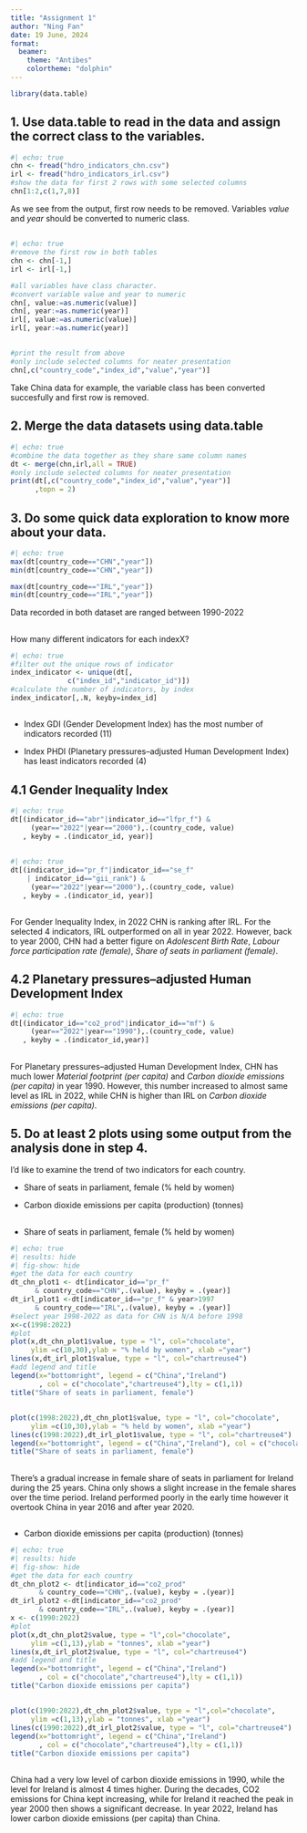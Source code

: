 ```yaml
---
title: "Assignment 1"
author: "Ning Fan"
date: 19 June, 2024
format:
  beamer:
    theme: "Antibes"
    colortheme: "dolphin"
---
```


```r
library(data.table)
```

## 1. Use data.table to read in the data and assign the correct class to the variables.

```r
#| echo: true
chn <- fread("hdro_indicators_chn.csv")
irl <- fread("hdro_indicators_irl.csv")
#show the data for first 2 rows with some selected columns
chn[1:2,c(1,7,8)]
```

\vspace{4mm}

As we see from the output, first row needs to be removed. Variables *value* and *year* should be converted to numeric class.

## 

```r
#| echo: true
#remove the first row in both tables 
chn <- chn[-1,]
irl <- irl[-1,]

#all variables have class character. 
#convert variable value and year to numeric
chn[, value:=as.numeric(value)]
chn[, year:=as.numeric(year)]
irl[, value:=as.numeric(value)]
irl[, year:=as.numeric(year)]
```

## 

```r
#print the result from above
#only include selected columns for neater presentation
chn[,c("country_code","index_id","value","year")]
```

\vspace{4mm}

Take China data for example, the variable class has been converted succesfully and first row is removed.


## 2. Merge the data datasets using data.table

```r
#| echo: true
#combine the data together as they share same column names
dt <- merge(chn,irl,all = TRUE) 
#only include selected columns for neater presentation
print(dt[,c("country_code","index_id","value","year")]
      ,topn = 2)
```

## 3. Do some quick data exploration to know more about your data.

```r
#| echo: true
max(dt[country_code=="CHN","year"])
min(dt[country_code=="CHN","year"])

max(dt[country_code=="IRL","year"])
min(dt[country_code=="IRL","year"])
```

\vspace{2mm}

Data recorded in both dataset are ranged between 1990-2022

## 

How many different indicators for each indexX?
\vspace{2mm}

```r
#| echo: true
#filter out the unique rows of indicator
index_indicator <- unique(dt[,
              c("index_id","indicator_id")])
#calculate the number of indicators, by index
index_indicator[,.N, keyby=index_id]
```

##
- Index GDI (Gender Development Index) has the most number of indicators recorded (11)

- Index PHDI (Planetary pressures--adjusted Human Development Index) has least indicators recorded (4)

## 4.1  Gender Inequality Index

\vspace{2mm}
```r
#| echo: true
dt[(indicator_id=="abr"|indicator_id=="lfpr_f") & 
     (year=="2022"|year=="2000"),.(country_code, value)
   , keyby = .(indicator_id, year)]
```

##

```r
#| echo: true
dt[(indicator_id=="pr_f"|indicator_id=="se_f" 
    | indicator_id=="gii_rank") & 
     (year=="2022"|year=="2000"),.(country_code, value)
   , keyby = .(indicator_id, year)]
```

## 

For Gender Inequality Index, in 2022 CHN is ranking after IRL. For the selected 4 indicators, IRL outperformed on all in year 2022. However, back to year 2000, CHN had a better figure on *Adolescent Birth Rate*, *Labour force participation rate (female)*, *Share of seats in parliament (female)*. 

## 4.2  Planetary pressures--adjusted Human Development Index

```r
#| echo: true
dt[(indicator_id=="co2_prod"|indicator_id=="mf") & 
     (year=="2022"|year=="1990"),.(country_code, value)
   , keyby = .(indicator_id,year)]
```

## 

For Planetary pressures--adjusted Human Development Index, CHN has much lower *Material footprint (per capita)* and *Carbon dioxide emissions (per capita)* in year 1990. However, this number increased to almost same level as IRL in 2022, while CHN is higher than IRL on *Carbon dioxide emissions (per capita)*.


## 5. Do at least 2 plots using some output from the analysis done in step 4.

I'd like to examine the trend of two indicators for each country. 

\vspace{4mm}

-   Share of seats in parliament, female (% held by women)

-   Carbon dioxide emissions per capita (production) (tonnes)

## 

-   Share of seats in parliament, female (% held by women)

```r
#| echo: true
#| results: hide
#| fig-show: hide
#get the data for each country
dt_chn_plot1 <- dt[indicator_id=="pr_f" 
      & country_code=="CHN",.(value), keyby = .(year)]
dt_irl_plot1 <-dt[indicator_id=="pr_f" & year>1997 
      & country_code=="IRL",.(value), keyby = .(year)]
#select year 1998-2022 as data for CHN is N/A before 1998
x<-c(1998:2022)
#plot
plot(x,dt_chn_plot1$value, type = "l", col="chocolate",
     ylim =c(10,30),ylab = "% held by women", xlab ="year")
lines(x,dt_irl_plot1$value, type = "l", col="chartreuse4")
#add legend and title
legend(x="bottomright", legend = c("China","Ireland")
       , col = c("chocolate","chartreuse4"),lty = c(1,1))
title("Share of seats in parliament, female")
```

##
```r
plot(c(1998:2022),dt_chn_plot1$value, type = "l", col="chocolate",
     ylim =c(10,30),ylab = "% held by women", xlab ="year")
lines(c(1998:2022),dt_irl_plot1$value, type = "l", col="chartreuse4")
legend(x="bottomright", legend = c("China","Ireland"), col = c("chocolate","chartreuse4"),lty = c(1,1))
title("Share of seats in parliament, female")
```

##
There's a gradual increase in female share of seats in parliament for Ireland during the 25 years. China only shows a slight increase in the female shares over the time period. Ireland performed poorly in the early time however it overtook China in year 2016 and after year 2020. 

## 

-   Carbon dioxide emissions per capita (production) (tonnes)

```r
#| echo: true
#| results: hide
#| fig-show: hide
#get the data for each country
dt_chn_plot2 <- dt[indicator_id=="co2_prod" 
       & country_code=="CHN",.(value), keyby = .(year)]
dt_irl_plot2 <-dt[indicator_id=="co2_prod" 
       & country_code=="IRL",.(value), keyby = .(year)]
x <- c(1990:2022)
#plot
plot(x,dt_chn_plot2$value, type = "l",col="chocolate",
     ylim =c(1,13),ylab = "tonnes", xlab ="year")
lines(x,dt_irl_plot2$value, type = "l", col="chartreuse4")
#add legend and title
legend(x="bottomright", legend = c("China","Ireland")
       , col = c("chocolate","chartreuse4"),lty = c(1,1))
title("Carbon dioxide emissions per capita")
```

##
```r
plot(c(1990:2022),dt_chn_plot2$value, type = "l",col="chocolate",
     ylim =c(1,13),ylab = "tonnes", xlab ="year")
lines(c(1990:2022),dt_irl_plot2$value, type = "l", col="chartreuse4")
legend(x="bottomright", legend = c("China","Ireland")
       , col = c("chocolate","chartreuse4"),lty = c(1,1))
title("Carbon dioxide emissions per capita")
```

##
China had a very low level of carbon dioxide emissions in 1990, while the level for Ireland is almost 4 times higher. During the decades, CO2 emissions for China kept increasing, while for Ireland it reached the peak in year 2000 then shows a significant decrease. In year 2022, Ireland has lower carbon dioxide emissions (per capita) than China. 

